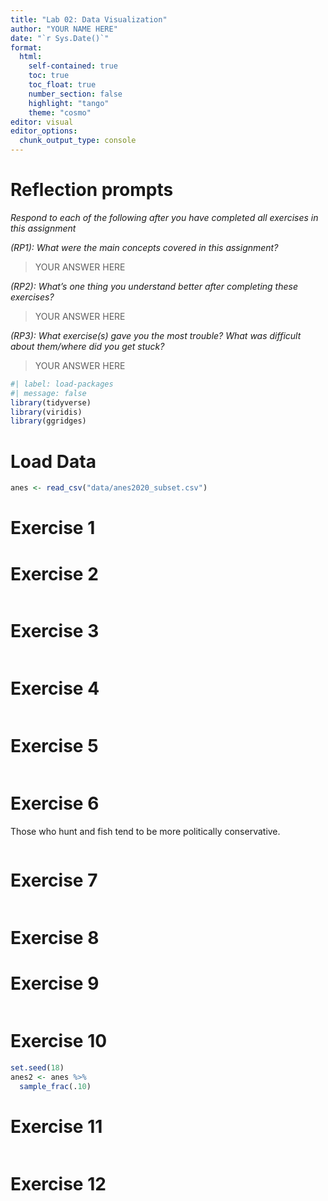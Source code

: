 ```yaml
---
title: "Lab 02: Data Visualization"
author: "YOUR NAME HERE"
date: "`r Sys.Date()`"
format: 
  html:
    self-contained: true
    toc: true
    toc_float: true
    number_section: false
    highlight: "tango"
    theme: "cosmo"
editor: visual
editor_options: 
  chunk_output_type: console
---
```


# Reflection prompts

*Respond to each of the following after you have completed all exercises in this assignment*

*(RP1): What were the main concepts covered in this assignment?*

> YOUR ANSWER HERE

*(RP2): What's one thing you understand better after completing these exercises?*

> YOUR ANSWER HERE

*(RP3): What exercise(s) gave you the most trouble? What was difficult about them/where did you get stuck?*

> YOUR ANSWER HERE

```r
#| label: load-packages
#| message: false
library(tidyverse) 
library(viridis)
library(ggridges)
```

# Load Data

```r
anes <- read_csv("data/anes2020_subset.csv")
```

# Exercise 1

# Exercise 2

```r

```

# Exercise 3

```r

```

# Exercise 4

```r

```

# Exercise 5

```r

```

# Exercise 6

Those who hunt and fish tend to be more politically conservative.

```r

```

# Exercise 7

```r

```

# Exercise 8

# Exercise 9

```r

```

# Exercise 10

```r
set.seed(18)
anes2 <- anes %>%
  sample_frac(.10)
```

# Exercise 11

```r

```

# Exercise 12
